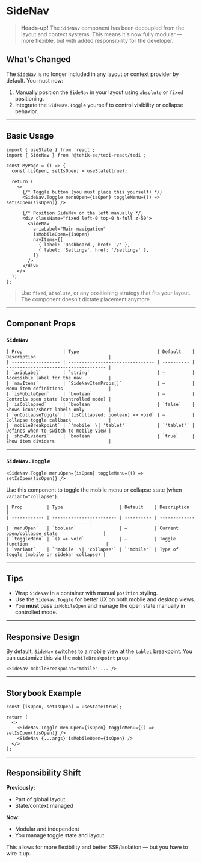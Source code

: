 
<Meta title="TEDI-Ready/Components/Layout/Sidenav/Documentation" />

# SideNav

> **Heads-up!** The `SideNav` component has been decoupled from the layout and context systems. This means it's now fully modular — more flexible, but with added responsibility for the developer.

## What's Changed

The `SideNav` is no longer included in any layout or context provider by default. You must now:

1. Manually position the `SideNav` in your layout using `absolute` or `fixed` positioning.
2. Integrate the `SideNav.Toggle` yourself to control visibility or collapse behavior.

---

## Basic Usage

```tsx
import { useState } from 'react';
import { SideNav } from '@tehik-ee/tedi-react/tedi';

const MyPage = () => {
  const [isOpen, setIsOpen] = useState(true);

  return (
    <>
      {/* Toggle button (you must place this yourself) */}
      <SideNav.Toggle menuOpen={isOpen} toggleMenu={() => setIsOpen(!isOpen)} />

      {/* Position SideNav on the left manually */}
      <div className="fixed left-0 top-0 h-full z-50">
        <SideNav
          ariaLabel="Main navigation"
          isMobileOpen={isOpen}
          navItems={[
            { label: 'Dashboard', href: '/' },
            { label: 'Settings', href: '/settings' },
          ]}
        />
      </div>
    </>
  );
};
```

> Use `fixed`, `absolute`, or any positioning strategy that fits your layout.  
> The component doesn't dictate placement anymore.

---

## Component Props

### `SideNav`

```tsx
| Prop               | Type                             | Default    | Description                           |
| ------------------ | -------------------------------- | ---------- | ------------------------------------- |
| `ariaLabel`        | `string`                         | —          | Accessible label for the nav          |
| `navItems`         | `SideNavItemProps[]`             | —          | Menu item definitions                 |
| `isMobileOpen`     | `boolean`                        | —          | Controls open state (controlled mode) |
| `isCollapsed`      | `boolean`                        | `false`    | Shows icons/short labels only         |
| `onCollapseToggle` | `(isCollapsed: boolean) => void` | —          | Collapse toggle callback              |
| `mobileBreakpoint` | `'mobile' \| 'tablet'`           | `'tablet'` | Defines when to switch to mobile view |
| `showDividers`     | `boolean`                        | `true`     | Show item dividers                    |
```

---

### `SideNav.Toggle`

```tsx
<SideNav.Toggle menuOpen={isOpen} toggleMenu={() => setIsOpen(!isOpen)} />
```

Use this component to toggle the mobile menu or collapse state (when `variant="collapse"`).

```tsx
| Prop         | Type                     | Default    | Description                                 |
| ------------ | ------------------------ | ---------- | ------------------------------------------- |
| `menuOpen`   | `boolean`                | —          | Current open/collapse state                 |
| `toggleMenu` | `() => void`             | —          | Toggle function                             |
| `variant`    | `'mobile' \| 'collapse'` | `'mobile'` | Type of toggle (mobile or sidebar collapse) |
```

---

## Tips

- Wrap `SideNav` in a container with manual `position` styling.
- Use the `SideNav.Toggle` for better UX on both mobile and desktop views.
- You **must** pass `isMobileOpen` and manage the open state manually in controlled mode.

---

## Responsive Design

By default, `SideNav` switches to a mobile view at the `tablet` breakpoint. You can customize this via the `mobileBreakpoint` prop:

```tsx
<SideNav mobileBreakpoint="mobile" ... />
```

---

## Storybook Example

```tsx
const [isOpen, setIsOpen] = useState(true);

return (
  <>
    <SideNav.Toggle menuOpen={isOpen} toggleMenu={() => setIsOpen(!isOpen)} />
    <SideNav {...args} isMobileOpen={isOpen} />
  </>
);
```

---

## Responsibility Shift

**Previously:**

- Part of global layout
- State/context managed

**Now:**

- Modular and independent
- You manage toggle state and layout

This allows for more flexibility and better SSR/isolation — but you have to wire it up.
